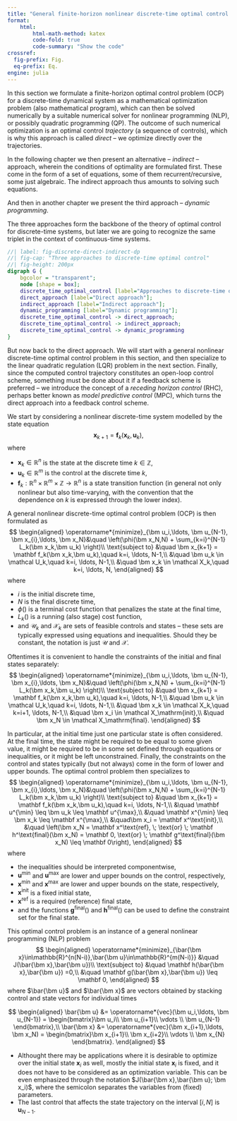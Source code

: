 ```yaml
---
title: "General finite-horizon nonlinear discrete-time optimal control as a nonlinear program"
format:
    html:
        html-math-method: katex
        code-fold: true
        code-summary: "Show the code"
crossref:
  fig-prefix: Fig. 
  eq-prefix: Eq.
engine: julia
---
```

In this section we formulate a finite-horizon optimal control problem (OCP) for a discrete-time dynamical system as a mathematical optimization problem (also mathematical program), which can then be solved numerically by a suitable numerical solver for nonlinear programming (NLP), or possibly quadratic programming (QP). The outcome of such numerical optimization is an optimal control *trajectory* (a sequence of controls), which is why this approach is called *direct* – we optimize directly over the trajectories.

In the following chapter we then present an alternative – *indirect* – approach, wherein the conditions of optimality are formulated first. These come in the form of a set of equations, some of them recurrent/recursive, some just algebraic. The indirect approach thus amounts to solving such equations. 

And then in another chapter we present the third approach – *dynamic programming*. 

The three approaches form the backbone of the theory of optimal control for discrete-time systems, but later we are going to recognize the same triplet in the context of continuous-time systems.

```dot
//| label: fig-discrete-direct-indirect-dp
//| fig-cap: "Three approaches to discrete-time optimal control"
//| fig-height: 200px
digraph G {
    bgcolor = "transparent";
    node [shape = box];
    discrete_time_optimal_control [label="Approaches to discrete-time optimal control"];
    direct_approach [label="Direct approach"];
    indirect_approach [label="Indirect approach"];
    dynamic_programming [label="Dynamic programming"];
    discrete_time_optimal_control -> direct_approach;
    discrete_time_optimal_control -> indirect_approach;
    discrete_time_optimal_control -> dynamic_programming
}
```

But now back to the direct approach. We will start with a general nonlinear discrete-time optimal control problem in this section, and then specialize to the linear quadratic regulation (LQR) problem in the next section. Finally, since the computed control trajectory constitutes an open-loop control scheme, something must be done about it if a feedback scheme is preferred – we introduce the concept of a *receding horizon control *(RHC), perhaps better known as *model predictive control *(MPC), which turns the direct approach into a feedback control scheme.

We start by considering a nonlinear discrete-time system modelled by the state equation
$$
\bm x_{k+1} = \mathbf f_k(\bm x_k,\bm u_k), 
$$
where 

- $\bm x_k\in \mathbb R^n$ is the state at the discrete time $k\in \mathbb Z$, 
- $\bm u_k\in \mathbb R^m$ is the control at the discrete time $k$, 
- $\mathbf f_k: \mathbb{R}^n \times \mathbb{R}^m \times \mathbb Z \to \mathbb{R}^n$ is a state transition function (in general not only nonlinear but also time-varying, with the convention that the dependence on $k$ is expressed through the lower index).

A general nonlinear discrete-time optimal control problem (OCP) is then formulated as
$$
\begin{aligned}
 \operatorname*{minimize}_{\bm u_i,\ldots, \bm u_{N-1}, \bm x_{i},\ldots, \bm x_N}&\quad \left(\phi(\bm x_N,N) + \sum_{k=i}^{N-1} L_k(\bm x_k,\bm u_k) \right)\\
 \text{subject to}  &\quad \bm x_{k+1} = \mathbf f_k(\bm x_k,\bm u_k),\quad k=i, \ldots, N-1,\\
                    &\quad \bm u_k \in \mathcal U_k,\quad k=i, \ldots, N-1,\\ 
                    &\quad \bm x_k \in \mathcal X_k,\quad k=i, \ldots, N,
\end{aligned}
$$
where 

- $i$ is the initial discrete time, 
- $N$ is the final discrete time, 
- $\phi()$ is a terminal cost function that penalizes the state at the final time, 
- $L_k()$ is a running (also stage) cost function, 
- and $\mathcal U_k$ and $\mathcal X_k$ are sets of feasible controls and states – these sets are typically expressed using equations and inequalities. Should they be constant, the notation is just $\mathcal U$ and $\mathcal X$. 

Oftentimes it is convenient to handle the constraints of the initial and final states separately: 
$$
\begin{aligned}
 \operatorname*{minimize}_{\bm u_i,\ldots, \bm u_{N-1}, \bm x_{i},\ldots, \bm x_N}&\quad \left(\phi(\bm x_N,N) + \sum_{k=i}^{N-1} L_k(\bm x_k,\bm u_k) \right)\\
 \text{subject to}  &\quad \bm x_{k+1} = \mathbf f_k(\bm x_k,\bm u_k),\quad k=i, \ldots, N-1,\\
                    &\quad \bm u_k \in \mathcal U_k,\quad k=i, \ldots, N-1,\\ 
                    &\quad \bm x_k \in \mathcal X_k,\quad k=i+1, \ldots, N-1,\\
                    &\quad \bm x_i \in \mathcal X_\mathrm{init},\\
                    &\quad \bm x_N \in \mathcal X_\mathrm{final}.
\end{aligned}
$$

In particular, at the initial time just one particular state is often considered. At the final time, the state might be required to be equal to some given value, it might be required to be in some set defined through equations or inequalities, or it might be left unconstrained. Finally, the constraints on the control and states typically (but not always) come in the form of lower and upper bounds. The optimal control problem then specializes to
$$
\begin{aligned}
 \operatorname*{minimize}_{\bm u_i,\ldots, \bm u_{N-1}, \bm x_{i},\ldots, \bm x_N}&\quad \left(\phi(\bm x_N,N) + \sum_{k=i}^{N-1} L_k(\bm x_k,\bm u_k) \right)\\
 \text{subject to}  &\quad \bm x_{k+1} = \mathbf f_k(\bm x_k,\bm u_k),\quad k=i, \ldots, N-1,\\
                    &\quad \mathbf u^{\min} \leq \bm u_k \leq \mathbf u^{\max},\\ 
                    &\quad \mathbf x^{\min} \leq \bm x_k \leq \mathbf x^{\max},\\
                    &\quad\bm x_i = \mathbf x^\text{init},\\
                    &\quad \left(\bm x_N = \mathbf x^\text{ref}, \; \text{or} \; \mathbf h^\text{final}(\bm x_N) =  \mathbf 0, \text{or} \; \mathbf g^\text{final}(\bm x_N) \leq  \mathbf 0\right),                    
\end{aligned}
$$
where 

- the inequalities should be interpreted componentwise,
- $\mathbf u^{\min}$ and $\mathbf u^{\max}$ are lower and upper bounds on the control, respectively, 
- $\mathbf x^{\min}$ and $\mathbf x^{\max}$ are lower and upper bounds on the state, respectively, 
- $\mathbf x^\text{init}$ is a fixed initial state,
- $\mathbf x^\text{ref}$ is a required (reference) final state, 
- and the functions $\mathbf g^\text{final}()$ and $\mathbf h^\text{final}()$ can be used to define the constraint set for the final state.


This optimal control problem is an instance of a general nonlinear programming (NLP) problem 
$$
\begin{aligned}
 \operatorname*{minimize}_{\bar{\bm x}\in\mathbb{R}^{n(N-i)},\bar{\bm u}\in\mathbb{R}^{m(N-i)}} &\quad J(\bar{\bm x},\bar{\bm u})\\
 \text{subject to} &\quad \mathbf h(\bar{\bm x},\bar{\bm u}) =0,\\
 &\quad \mathbf g(\bar{\bm x},\bar{\bm u}) \leq \mathbf 0,
 \end{aligned}
 $$
 where $\bar{\bm u}$ and $\bar{\bm x}$  are vectors obtained by stacking control and state vectors for individual times 
 
$$
\begin{aligned}
\bar{\bm u} &= \operatorname*{vec}(\bm u_i,\ldots, \bm u_{N-1}) = \begin{bmatrix}\bm u_i\\ \bm u_{i+1}\\ \vdots \\ \bm u_{N-1} \end{bmatrix},\\
\bar{\bm x} &= \operatorname*{vec}(\bm x_{i+1},\ldots, \bm x_N) = \begin{bmatrix}\bm x_{i+1}\\ \bm x_{i+2}\\ \vdots \\ \bm x_{N} \end{bmatrix}.
\end{aligned}
$$
 
::: {.callout-note} 
- Althought there may be applications where it is desirable to optimize over the initial state $\bm x_i$ as well, mostly the initial state $\bm x_i$ is fixed, and it does not have to be considered as an optimization variable. This can be even emphasized through the notation $J(\bar{\bm x},\bar{\bm u}; \bm x_i)$, where the semicolon separates the variables from (fixed) parameters.
- The last control that affects the state trajectory on the interval $[i,N]$ is $\bm u_{N-1}$.
:::
